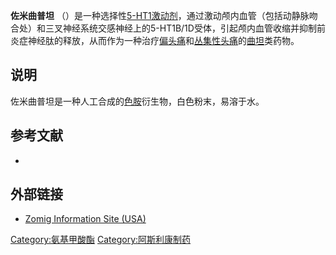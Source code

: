 {{Drugbox
| Watchedfields = changed
| verifiedrevid = 477869605
| IUPAC_name = (''S'')-4-({3-[2-(dimethylamino)ethyl]-1''H''-indol-5-yl}methyl)-1,3-oxazolidin-2-one
| image = Zolmitriptan Structure V.1.svg
| width = 250
| image2 =  
| width2 = 120

<!--Clinical data-->
| tradename = Zomig
| Drugs.com = {{drugs.com|monograph|zolmitriptan}}
| pregnancy_AU = B3
| pregnancy_US = C
| legal_US = Rx-only
| routes_of_administration = Oral, nasal spray

<!--Pharmacokinetic data-->
| bioavailability = 40% (oral)
| protein_bound = 25%
| metabolism = [[Liver|Hepatic]] ([[CYP1A2|CYP1A2]]-mediated, to active metabolite)
| elimination_half-life = 3 hours
| excretion = [[Kidney|Renal]] (65%) and fecal (35%)

<!--Identifiers-->
| CASNo_Ref = {{cascite|correct|CAS}}
| CAS_number_Ref = {{cascite|correct|??}}
| CAS_number = 139264-17-8
| ATC_prefix = N02
| ATC_suffix = CC03
| ATC_supplemental =  
| PubChem = 60857
| IUPHAR_ligand = 60
| DrugBank_Ref = {{drugbankcite|correct|drugbank}}
 | DrugBank = DB00315
| ChemSpiderID_Ref = {{chemspidercite|correct|chemspider}}
| ChemSpiderID = 54844
| UNII_Ref = {{fdacite|correct|FDA}}
| UNII = 2FS66TH3YW
| KEGG_Ref = {{keggcite|correct|kegg}}
| KEGG = D00415
| ChEBI_Ref = {{ebicite|correct|EBI}}
| ChEBI = 10124
| ChEMBL_Ref = {{ebicite|correct|EBI}}
| ChEMBL = 1185

<!--Chemical data-->
| C=16 | H=21 | N=3 | O=2 
| molecular_weight = 287.357 g/mol
| smiles = O=C1OC[C@@H](N1)Cc2ccc3c(c2)c(cn3)CCN(C)C
| InChI = 1/C16H21N3O2/c1-19(2)6-5-12-9-17-15-4-3-11(8-14(12)15)7-13-10-21-16(20)18-13/h3-4,8-9,13,17H,5-7,10H2,1-2H3,(H,18,20)/t13-/m0/s1
| InChIKey = ULSDMUVEXKOYBU-ZDUSSCGKBB
| StdInChI_Ref = {{stdinchicite|correct|chemspider}}
| StdInChI = 1S/C16H21N3O2/c1-19(2)6-5-12-9-17-15-4-3-11(8-14(12)15)7-13-10-21-16(20)18-13/h3-4,8-9,13,17H,5-7,10H2,1-2H3,(H,18,20)/t13-/m0/s1
| StdInChIKey_Ref = {{stdinchicite|correct|chemspider}}
| StdInChIKey = ULSDMUVEXKOYBU-ZDUSSCGKSA-N
}}
'''佐米曲普坦''' （{{lang-en|Zolmitriptan}}）是一种选择性[[血清素受体激动剂|5-HT1激动剂]]，通过激动颅内血管（包括动静脉吻合处）和三叉神经系统交感神经上的5-HT1B/1D受体，引起颅内血管收缩并抑制前炎症神经肽的释放，从而作为一种治疗[[偏头痛|偏头痛]]和[[丛集性头痛|丛集性头痛]]的[[曲坦|曲坦]]类药物。

== 说明 ==
佐米曲普坦是一种人工合成的[[色胺|色胺]]衍生物，白色粉末，易溶于水。

== 参考文献 ==
<references/>

*{{cite journal
|journal = Drugs Today
|year = 1998
|volume = 34
|issue =12
|pages = 1027–1033
|doi= 10.1358/dot.1998.34.12.487488	
|title =Zolmitriptan clinical studies
|author =MacGregor, E.A.
|pmid = 14743270}}

== 外部链接 ==
*[http://www.zomig.com Zomig Information Site (USA)]{{Wayback|url=http://www.zomig.com/ |date=20200227125859 }}

{{抗偏头痛药}}
{{Serotonergics}}
{{阿斯利康制药}}

[[Category:氨基甲酸酯|Category:氨基甲酸酯]]
[[Category:阿斯利康制药|Category:阿斯利康制药]]